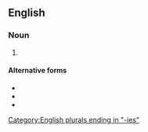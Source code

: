 ==English==

===Noun===
{{head|en|noun plural form}}

# {{plural of|skulduggery|lang=en}}

====Alternative forms====
* {{l|en|sculduggeries}}
* {{l|en|scullduggeries}}
* {{l|en|skullduggeries}}

[[Category:English plurals ending in "-ies"]]